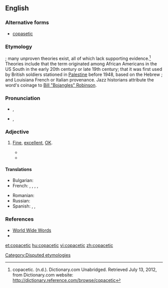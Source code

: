 {{was wotd|2010|January|25}}
==English==

===Alternative forms===
* [[copasetic]]

===Etymology===
{{unk.}}; many unproven theories exist, all of which lack supporting evidence.<ref>copacetic. (n.d.). Dictionary.com Unabridged. Retrieved July 13, 2012, from Dictionary.com website: http://dictionary.reference.com/browse/copacetic</ref> Theories include that the term originated among African Americans in the US South in the early 20th century or late 19th century; that it was first used by British soldiers stationed in [[Palestine]] before 1948, based on the Hebrew {{term||[[כל#Hebrew|הכל]] <!--x--> [[צדק#Hebrew|בצדק]]|everything is all right.|lang=he|tr=hakól b'tsédek}}; and Louisiana French or Italian provenance.  Jazz historians attribute the word's coinage to [[w:Bill Robinson|Bill "Bojangles" Robinson]].

===Pronunciation===
* {{a|UK}} {{IPA|/kəʊ.pəˈsɛt.ɪk/|lang=en}}, {{X-SAMPA|/k@U.p@"sEt.Ik/}}
* {{a|US}} {{IPA|/ˌkoʊ.pəˈsɛt.ɪk/|lang=en}}, {{X-SAMPA|/%koU.p@"sEt.Ik/}}

===Adjective===
{{en-adj}}

# {{context|US|lang=en}} [[fine|Fine]], [[excellent]], [[OK]].
#* {{quote-book
|year=1919
|author=Irving Bacheller
|title=A man for the ages: a story of the builders of democracy
|page=69
|url=http://books.google.ca/books?id=ui4wAAAAYAAJ&q=copasetic&dq=copasetic&hl=en&ei=B2vjTMzhGIfksQPYk5hn&sa=X&oi=book_result&ct=result&resnum=1&ved=0CCgQ6AEwAA
|passage=...an' as to looks I'd call him, as ye might say, real '''copasetic'''."  Mrs. Lukins expressed this opinion solemnly and with a slight cough.  Its last word stood for nothing more than an indefinite depth of meaning.}}
#* {{quote-book
|year=1919
|author=Irving Bacheller
|title=A man for the ages: a story of the builders of democracy
|page=287
|url=http://books.google.ca/books?id=ui4wAAAAYAAJ&q=copasetic&dq=copasetic&hl=en&ei=B2vjTMzhGIfksQPYk5hn&sa=X&oi=book_result&ct=result&resnum=1&ved=0CCgQ6AEwAA
|passage=There was one other word in her lexicon which was in the nature of a jewel to be used only on special occasions. It was the word "'''copasetic'''".}}

====Translations====
{{trans-top|fine, excellent, going just right, swell}}
* Bulgarian: {{t+|bg|отличен|tr=otlíčen}}
* French: {{t+|fr|super}},  {{t+|fr|extra}},  {{t-|fr|super-extra}},  {{t+|fr|ok}},  {{t+|fr|genial}}
{{trans-mid}}
* Romanian: {{t-|ro|grozav}}
* Russian: {{t+|ru|отличный|tr=otlíčnyj}}
* Spanish: {{t-|es|requetebueno}},  {{t+|es|estupendo}},  {{t+|es|genial}}
{{trans-bottom}}

===References===
<references />
* [http://www.quinion.com/words/weirdwords/ww-cop1.htm World Wide Words]
* {{R:BBS}}

[[Category:Disputed etymologies]]

[[et:copacetic]]
[[hu:copacetic]]
[[vi:copacetic]]
[[zh:copacetic]]